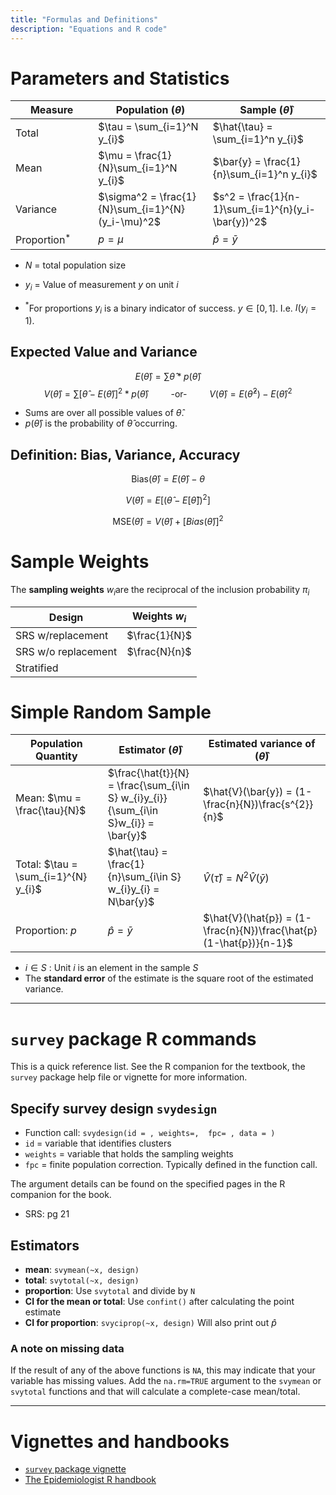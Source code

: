 ```yaml
---
title: "Formulas and Definitions"
description: "Equations and R code"
---
```


# Parameters and Statistics

| Measure        | Population $(\theta)$                             | Sample $(\hat{\theta})$                            |
|-------------------|--------------------------|---------------------------|
| Total          | $\tau = \sum_{i=1}^N y_{i}$                       | $\hat{\tau} = \sum_{i=1}^n y_{i}$                  |
| Mean           | $\mu = \frac{1}{N}\sum_{i=1}^N y_{i}$             | $\bar{y} = \frac{1}{n}\sum_{i=1}^n y_{i}$          |
| Variance       | $\sigma^2 = \frac{1}{N}\sum_{i=1}^{N}(y_i-\mu)^2$ | $s^2 = \frac{1}{n-1}\sum_{i=1}^{n}(y_i-\bar{y})^2$ |
| Proportion$^*$ | $p = \mu$                                         | $\hat{p} = \bar{y}$                                |

-   $N$ = total population size

-   $y_{i}$ = Value of measurement $y$ on unit $i$

-   $^*$For proportions $y_{i}$ is a binary indicator of success. $y \in {[0,1]}$. I.e. $I(y_{i}=1)$.

## Expected Value and Variance

$$E(\hat{\theta}) = \sum \hat{\theta}*p(\hat{\theta})$$ $$
V(\hat{\theta}) = \sum [\hat{\theta} - E(\hat{\theta})]^2*p(\hat{\theta}) \qquad \mbox{ -or- }\qquad
V(\hat{\theta}) = E(\hat{\theta}^2) - E(\hat{\theta})^2
$$

-   Sums are over all possible values of $\hat{\theta}$.
-   $p(\hat{\theta})$ is the probability of $\hat{\theta}$ occurring.

## Definition: Bias, Variance, Accuracy

$$\mbox{Bias}(\hat{\theta}) = E(\hat{\theta}) - \theta$$

$$V(\hat{\theta})  = E \Big[(\hat{\theta} - E[\hat{\theta}])^2\Big]$$

$$\mbox{MSE}(\hat{\theta}) = V(\hat{\theta}) + [Bias(\hat{\theta})]^2$$

# Sample Weights

The **sampling weights** $w_ {i}$are the reciprocal of the inclusion probability $\pi_{i}$

| Design              | Weights $w_{i}$ |
|---------------------|:---------------:|
| SRS w/replacement   |  $\frac{1}{N}$  |
| SRS w/o replacement |  $\frac{N}{n}$  |
| Stratified          |                 |

# Simple Random Sample

| Population Quantity                  | Estimator $(\hat{\theta})$                                                          | Estimated variance of $(\hat{\theta})$                             |
|---------------------|----------------------|-----------------------------|
| Mean: $\mu = \frac{\tau}{N}$         | $\frac{\hat{t}}{N} = \frac{\sum_{i\in S} w_{i}y_{i}}{\sum_{i\in S}w_{i}} = \bar{y}$ | $\hat{V}(\bar{y}) = (1-\frac{n}{N})\frac{s^{2}}{n}$                |
| Total: $\tau = \sum_{i=1}^{N} y_{i}$ | $\hat{\tau} = \frac{1}{n}\sum_{i\in S}  w_{i}y_{i} = N\bar{y}$                      | $\hat{V}(\hat{\tau}) = N^{2}\hat{V}(\bar{y})$                      |
| Proportion: $p$                      | $\hat{p} = \bar{y}$                                                                 | $\hat{V}(\hat{p}) = (1-\frac{n}{N})\frac{\hat{p}(1-\hat{p})}{n-1}$ |

-   $i \in S$ : Unit $i$ is an element in the sample $S$
-   The **standard error** of the estimate is the square root of the estimated variance.

------------------------------------------------------------------------

# `survey` package R commands

This is a quick reference list. See the R companion for the textbook, the `survey` package help file or vignette for more information.

## Specify survey design `svydesign`

-   Function call: `svydesign(id = , weights=,  fpc= , data = )`
-   `id` = variable that identifies clusters
-   `weights` = variable that holds the sampling weights
-   `fpc` = finite population correction. Typically defined in the function call.

The argument details can be found on the specified pages in the R companion for the book.

-   SRS: pg 21

## Estimators

-   **mean**: `svymean(~x, design)`
-   **total**: `svytotal(~x, design)`
-   **proportion**: Use `svytotal` and divide by `N`
-   **CI for the mean or total**: Use `confint()` after calculating the point estimate
-   **CI for proportion**: `svyciprop(~x, design)` Will also print out $\hat{p}$

::: callout-important
### A note on missing data

If the result of any of the above functions is `NA`, this may indicate that your variable has missing values. Add the `na.rm=TRUE` argument to the `svymean` or `svytotal` functions and that will calculate a complete-case mean/total.
:::

------------------------------------------------------------------------

# Vignettes and handbooks

-   [`survey` package vignette](http://r-survey.r-forge.r-project.org/survey/)
-   [The Epidemiologist R handbook](https://epirhandbook.com/en/survey-analysis.html)
